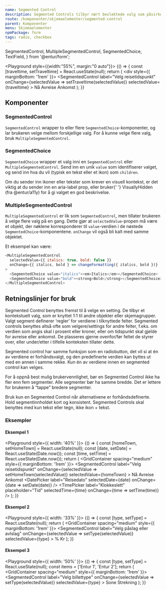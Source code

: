 ```yaml
---
name: Segmented Control
description: Segmented Controls tilbyr nært beslektede valg som påvirker et objekt, en tilstand eller en visning. De består av et sett med to eller flere knappsegmenter, der alle segmentene innen en gruppe har lik bredde.
route: /komponenter/skjemaelementer/segmented-control
parent: Komponenter
menu: Skjemaelementer
npmPackage: form
tags: radio, checkbox
---
```


  SegmentedControl,
  MultipleSegmentedControl,
  SegmentedChoice,
  TextField,
} from '@entur/form';

<PageHeader />

<Playground style={{width:"55%", margin:"0 auto"}}>
  {() => {
    const [traveltime, setTraveltime] = React.useState(null);
    return (
        <div style={{ marginBottom: '1rem' }}>
          <SegmentedControl
            label="Velg reisetidspunkt"
            onChange={selectedValue => setTraveltime(selectedValue)}
            selectedValue={traveltime}
          >
            <SegmentedChoice value="na">Nå</SegmentedChoice>
            <SegmentedChoice value="avreise">Avreise</SegmentedChoice>
            <SegmentedChoice value="ankomst">Ankomst</SegmentedChoice>
          </SegmentedControl>
        </div>
    );
}}

</Playground>

## Komponenter

### SegmentedControl

<ImportStatement imports="SegmentedControl" />
<Props of={SegmentedControl} />

`SegmentedControl` wrapper to eller flere `SegmentedChoice`-komponenter, og lar brukeren velge mellom forskjellige valg. For å kunne velge flere valg, bruk `MultipleSegmentedControl`.

### SegmentedChoice

<ImportStatement imports="SegmentedChoice" />
<Props of={SegmentedChoice} />

`SegmentedChoice` wrapper et valg inni en `SegmentedControl` eller `MultipleSegmentedControl`. Send inn en unik `value` som identifiserer valget, og send inn hva du vil (typisk en tekst eller et ikon) som `children`.

<BannerAlertBox variant="info" title="Husk beskrivelser for skjermlesere">
  Om du sender inn ikoner eller tekster som krever en visuell kontekst, er det
  viktig at du sender inn en <CodeText>aria-label</CodeText> prop, eller bruker{' '}
  <CodeText>VisuallyHidden</CodeText>
  (fra <CodeText>@entur/a11y</CodeText>) for å gi valget en god beskrivelse.
</BannerAlertBox>

### MultipleSegmentedControl

<ImportStatement imports="MultipleSegmentedControl" />
<Props of={MultipleSegmentedControl} />

`MultipleSegmentedControl` er lik som `SegmentedControl`, men tillater brukeren å velge flere valg på en gang. Dette gjør at `selectedValue`-propen må være et objekt, der nøklene korresponderer til `value`-verdien i de nøstede `SegmentedChoice`-komponentene. `onChange` vil også bli kalt med samme objektet.

Et eksempel kan være:

```js
<MultipleSegmentedControl
  selectedValue={{ italics: true, bold: false }}
  onChange={{ italics, bold } => changeFormatting({ italics, bold })}
>
  <SegmentedChoice value="italics"><em>Italics</em></SegmentedChoice>
  <SegmentedChoice value="bold"><strong>Bold</strong></SegmentedChoice>
</MultipleSegmentedControl>
```

## Retningslinjer for bruk

Segmented Control benyttes fremst til å velge en setting. De tilbyr et kontekstuelt valg, som er knyttet 1:1 til andre
objekter eller skjemagrupper. Valgt segment definerer ‘regler’ for verdiene i tilknyttede felter.
Segmented controls benyttes altså ofte som velgere/settings for andre felter, f.eks. om verdien som angis skal
i prosent eller kroner, eller om tidspunkt skal gjelde for avreise eller ankomst. De plasseres gjerne ovenfor/før
feltet de styrer over, eller under/etter i tilfelle konteksten tillater dette.

Segmented control har samme funksjon som en radiobutton, det vil si at én av verdiene er forhåndsvalgt, og den predefinerte
verdien kan byttes ut med en annen i samme rekke. Kun én av verdiene innen en segmented control kan velges.

For å oppnå best mulig brukervennlighet, bør en Segmented Control ikke ha fler enn fem segmenter. Alle segmenter bør ha samme bredde.
Det er lettere for brukeren å “tappe” bredere segmenter.

Bruk kun en Segmented Control når alternativene er forhåndsdefinerte. Hold segmentinnholdet kort og konsistent.
Segmented Controls skal benyttes med kun tekst eller tegn, ikke ikon + tekst.

### Eksempler

#### Eksempel 1

<Playground style={{ width: '40%' }}>
  {() => {
    const [homeTown, setHomeTown] = React.useState(null);
    const [date, setDate] = React.useState(Date.now());
    const [time, setTime] = React.useState(Date.now());
    return (
      <GridContainer spacing="medium" style={{ marginBottom: '1rem' }}>
        <GridItem small={12}>
          <SegmentedControl
            label="Velg reisetidspunkt"
            onChange={selectedValue => setHomeTown(selectedValue)}
            selectedValue={homeTown}
          >
            <SegmentedChoice value="nå">Nå</SegmentedChoice>
            <SegmentedChoice value="avreise">Avreise</SegmentedChoice>
            <SegmentedChoice value="ankomst">Ankomst</SegmentedChoice>
          </SegmentedControl>
        </GridItem>
        <GridItem small={12} large={8}>
          <DatePicker
            label="Reisedato"
            selectedDate={date}
            onChange={date => setDate(date)}
          />
        </GridItem>
        <GridItem small={12} large={4}>
          <TimePicker
            label="Klokkeslett"
            placeholder="Tid"
            selectedTime={time}
            onChange={time => setTime(time)}
          />
        </GridItem>
      </GridContainer>
    );
  }}
</Playground>

#### Eksempel 2

<Playground style={{ width: '33%' }}>
  {() => {
    const [type, setType] = React.useState(null);
    return (
      <GridContainer spacing="medium" style={{ marginBottom: '1rem' }}>
        <GridItem small={12}>
          <SegmentedControl
            label="Velg påslag eller avlslag"
            onChange={selectedValue => setType(selectedValue)}
            selectedValue={type}
          >
            <SegmentedChoice value="percent">%</SegmentedChoice>
            <SegmentedChoice value="kroner">Kr</SegmentedChoice>
          </SegmentedControl>
        </GridItem>
        <GridItem small={12}>
          <TextField placeholder="Pris" />
        </GridItem>
      </GridContainer>
    );
  }}
</Playground>

#### Eksempel 3

<Playground style={{ width: '50%' }}>
  {() => {
    const [type, setType] = React.useState(null);
    const items = ['Entur 1', 'Entur 2'];
    return (
      <GridContainer spacing="medium" style={{ marginBottom: '1rem' }}>
        <GridItem small={10}>
          <SegmentedControl
            label="Velg billettype"
            onChange={selectedValue => setType(selectedValue)}
            selectedValue={type}
          >
            <SegmentedChoice value="sone">Sone</SegmentedChoice>
            <SegmentedChoice value="strekning">Strekning</SegmentedChoice>
          </SegmentedControl>
        </GridItem>
        <GridItem small={2} />
        <GridItem small={12}>
          <Dropdown
            label="Reisetilbyder"
            placeholder="Velg selskap"
            items={items}
          ></Dropdown>
        </GridItem>
      </GridContainer>
    );
  }}
</Playground>
